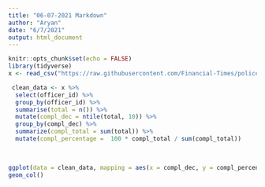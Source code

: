 ```yaml
---
title: "06-07-2021 Markdown"
author: "Aryan"
date: "6/7/2021"
output: html_document
---
```


```r
knitr::opts_chunk$set(echo = FALSE)
library(tidyverse)
x <- read_csv("https://raw.githubusercontent.com/Financial-Times/police-misconduct-complaints-analysis/main/output/philly_clean.csv")

```

```r

 clean_data <- x %>%
  select(officer_id) %>%
  group_by(officer_id) %>%
  summarise(total = n()) %>%
  mutate(compl_dec = ntile(total, 10)) %>%
  group_by(compl_dec) %>%
  summarize(compl_total = sum(total)) %>%
  mutate(compl_percentage =  100 * compl_total / sum(compl_total))

  
  
ggplot(data = clean_data, mapping = aes(x = compl_dec, y = compl_percentage)) +
geom_col()
  
```



